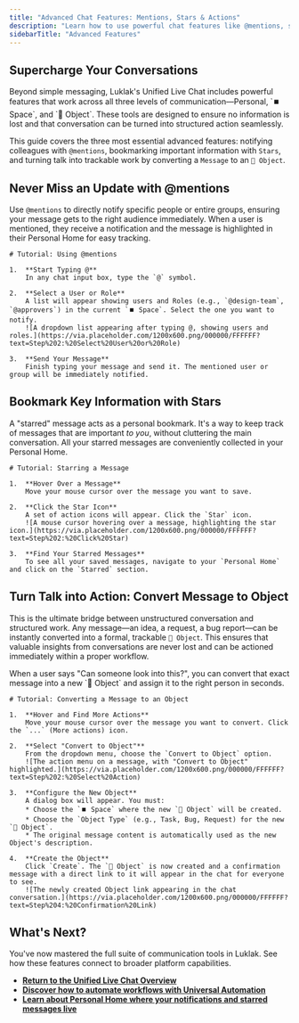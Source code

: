 ```yaml
---
title: "Advanced Chat Features: Mentions, Stars & Actions"
description: "Learn how to use powerful chat features like @mentions, starring messages, and converting messages directly into trackable Objects."
sidebarTitle: "Advanced Features"
---
```


## Supercharge Your Conversations

<Info>
Beyond simple messaging, Luklak's Unified Live Chat includes powerful features that work across all three levels of communication—Personal, `⏹️ Space`, and `🧊 Object`. These tools are designed to ensure no information is lost and that conversation can be turned into structured action seamlessly.
</Info>

This guide covers the three most essential advanced features: notifying colleagues with `@mentions`, bookmarking important information with `Stars`, and turning talk into trackable work by converting a `Message` to an `🧊 Object`.

## Never Miss an Update with @mentions

Use `@mentions` to directly notify specific people or entire groups, ensuring your message gets to the right audience immediately. When a user is mentioned, they receive a notification and the message is highlighted in their Personal Home for easy tracking.

```guidejar
# Tutorial: Using @mentions

1.  **Start Typing @**
    In any chat input box, type the `@` symbol.

2.  **Select a User or Role**
    A list will appear showing users and Roles (e.g., `@design-team`, `@approvers`) in the current `⏹️ Space`. Select the one you want to notify.
    ![A dropdown list appearing after typing @, showing users and roles.](https://via.placeholder.com/1200x600.png/000000/FFFFFF?text=Step%202:%20Select%20User%20or%20Role)

3.  **Send Your Message**
    Finish typing your message and send it. The mentioned user or group will be immediately notified.
````

## Bookmark Key Information with Stars

A "starred" message acts as a personal bookmark. It's a way to keep track of messages that are important *to you*, without cluttering the main conversation. All your starred messages are conveniently collected in your Personal Home.

```guidejar
# Tutorial: Starring a Message

1.  **Hover Over a Message**
    Move your mouse cursor over the message you want to save.

2.  **Click the Star Icon**
    A set of action icons will appear. Click the `Star` icon.
    ![A mouse cursor hovering over a message, highlighting the star icon.](https://via.placeholder.com/1200x600.png/000000/FFFFFF?text=Step%202:%20Click%20Star)

3.  **Find Your Starred Messages**
    To see all your saved messages, navigate to your `Personal Home` and click on the `Starred` section.
```

## Turn Talk into Action: Convert Message to Object

This is the ultimate bridge between unstructured conversation and structured work. Any message—an idea, a request, a bug report—can be instantly converted into a formal, trackable `🧊 Object`. This ensures that valuable insights from conversations are never lost and can be actioned immediately within a proper workflow.

<Tip>
When a user says "Can someone look into this?", you can convert that exact message into a new `🧊 Object` and assign it to the right person in seconds.
</Tip>

```guidejar
# Tutorial: Converting a Message to an Object

1.  **Hover and Find More Actions**
    Move your mouse cursor over the message you want to convert. Click the `...` (More actions) icon.

2.  **Select "Convert to Object"**
    From the dropdown menu, choose the `Convert to Object` option.
    ![The action menu on a message, with "Convert to Object" highlighted.](https://via.placeholder.com/1200x600.png/000000/FFFFFF?text=Step%202:%20Select%20Action)

3.  **Configure the New Object**
    A dialog box will appear. You must:
    * Choose the `⏹️ Space` where the new `🧊 Object` will be created.
    * Choose the `Object Type` (e.g., Task, Bug, Request) for the new `🧊 Object`.
    * The original message content is automatically used as the new Object's description.

4.  **Create the Object**
    Click `Create`. The `🧊 Object` is now created and a confirmation message with a direct link to it will appear in the chat for everyone to see.
    ![The newly created Object link appearing in the chat conversation.](https://via.placeholder.com/1200x600.png/000000/FFFFFF?text=Step%204:%20Confirmation%20Link)
```

## What's Next?

You've now mastered the full suite of communication tools in Luklak. See how these features connect to broader platform capabilities.

  - [**Return to the Unified Live Chat Overview**](https://www.google.com/search?q=/platform/core-concepts/unified-live-chat/)
  - [**Discover how to automate workflows with Universal Automation**](https://www.google.com/search?q=/platform/core-concepts/universal-automation)
  - [**Learn about Personal Home where your notifications and starred messages live**](https://www.google.com/search?q=/user-guides/getting-around/personal-home)

